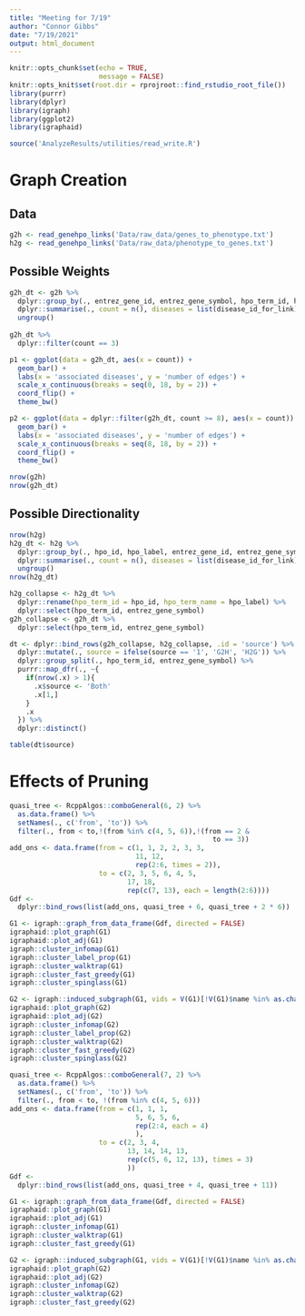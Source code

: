 ```yaml
---
title: "Meeting for 7/19"
author: "Connor Gibbs"
date: "7/19/2021"
output: html_document
---
```


```r
knitr::opts_chunk$set(echo = TRUE,
                      message = FALSE)
knitr::opts_knit$set(root.dir = rprojroot::find_rstudio_root_file())
library(purrr)
library(dplyr)
library(igraph)
library(ggplot2)
library(igraphaid)
```

```r
source('AnalyzeResults/utilities/read_write.R')
```

# Graph Creation

## Data

```r
g2h <- read_genehpo_links('Data/raw_data/genes_to_phenotype.txt')
h2g <- read_genehpo_links('Data/raw_data/phenotype_to_genes.txt')
```

## Possible Weights

```r
g2h_dt <- g2h %>%
  dplyr::group_by(., entrez_gene_id, entrez_gene_symbol, hpo_term_id, hpo_term_name) %>%
  dplyr::summarise(., count = n(), diseases = list(disease_id_for_link)) %>%
  ungroup()
  
g2h_dt %>%
  dplyr::filter(count == 3)

p1 <- ggplot(data = g2h_dt, aes(x = count)) +
  geom_bar() +
  labs(x = 'associated diseases', y = 'number of edges') +
  scale_x_continuous(breaks = seq(0, 18, by = 2)) +
  coord_flip() +
  theme_bw()

p2 <- ggplot(data = dplyr::filter(g2h_dt, count >= 8), aes(x = count)) +
  geom_bar() +
  labs(x = 'associated diseases', y = 'number of edges') +
  scale_x_continuous(breaks = seq(8, 18, by = 2)) +
  coord_flip() +
  theme_bw()
```

```r
nrow(g2h)
nrow(g2h_dt)
```

## Possible Directionality

```r
nrow(h2g)
h2g_dt <- h2g %>%
  dplyr::group_by(., hpo_id, hpo_label, entrez_gene_id, entrez_gene_symbol) %>%
  dplyr::summarise(., count = n(), diseases = list(disease_id_for_link)) %>%
  ungroup()
nrow(h2g_dt)
```

```r
h2g_collapse <- h2g_dt %>%
  dplyr::rename(hpo_term_id = hpo_id, hpo_term_name = hpo_label) %>%
  dplyr::select(hpo_term_id, entrez_gene_symbol)
g2h_collapse <- g2h_dt %>%
  dplyr::select(hpo_term_id, entrez_gene_symbol)

dt <- dplyr::bind_rows(g2h_collapse, h2g_collapse, .id = 'source') %>%
  dplyr::mutate(., source = ifelse(source == '1', 'G2H', 'H2G')) %>%
  dplyr::group_split(., hpo_term_id, entrez_gene_symbol) %>%
  purrr::map_dfr(., ~{
    if(nrow(.x) > 1){
      .x$source <- 'Both'
      .x[1,]
    }
    .x
  }) %>%
  dplyr::distinct()

table(dt$source)
```

# Effects of Pruning

```r
quasi_tree <- RcppAlgos::comboGeneral(6, 2) %>%
  as.data.frame() %>%
  setNames(., c('from', 'to')) %>%
  filter(., from < to,!(from %in% c(4, 5, 6)),!(from == 2 &
                                                  to == 3))
add_ons <- data.frame(from = c(1, 1, 2, 2, 3, 3, 
                               11, 12,
                               rep(2:6, times = 2)),
                      to = c(2, 3, 5, 6, 4, 5, 
                             17, 18,
                             rep(c(7, 13), each = length(2:6))))
Gdf <-
  dplyr::bind_rows(list(add_ons, quasi_tree + 6, quasi_tree + 2 * 6))

G1 <- igraph::graph_from_data_frame(Gdf, directed = FALSE)
igraphaid::plot_graph(G1)
igraphaid::plot_adj(G1)
igraph::cluster_infomap(G1)
igraph::cluster_label_prop(G1)
igraph::cluster_walktrap(G1)
igraph::cluster_fast_greedy(G1)
igraph::cluster_spinglass(G1)

G2 <- igraph::induced_subgraph(G1, vids = V(G1)[!V(G1)$name %in% as.character(1:6)])
igraphaid::plot_graph(G2)
igraphaid::plot_adj(G2)
igraph::cluster_infomap(G2)
igraph::cluster_label_prop(G2)
igraph::cluster_walktrap(G2)
igraph::cluster_fast_greedy(G2)
igraph::cluster_spinglass(G2)
```

```r
quasi_tree <- RcppAlgos::comboGeneral(7, 2) %>%
  as.data.frame() %>%
  setNames(., c('from', 'to')) %>%
  filter(., from < to, !(from %in% c(4, 5, 6)))
add_ons <- data.frame(from = c(1, 1, 1, 
                               5, 6, 5, 6,
                               rep(2:4, each = 4)
                               ),
                      to = c(2, 3, 4, 
                             13, 14, 14, 13,
                             rep(c(5, 6, 12, 13), times = 3)
                             ))
Gdf <-
  dplyr::bind_rows(list(add_ons, quasi_tree + 4, quasi_tree + 11))

G1 <- igraph::graph_from_data_frame(Gdf, directed = FALSE)
igraphaid::plot_graph(G1)
igraphaid::plot_adj(G1)
igraph::cluster_infomap(G1)
igraph::cluster_walktrap(G1)
igraph::cluster_fast_greedy(G1)

G2 <- igraph::induced_subgraph(G1, vids = V(G1)[!V(G1)$name %in% as.character(1:4)])
igraphaid::plot_graph(G2)
igraphaid::plot_adj(G2)
igraph::cluster_infomap(G2)
igraph::cluster_walktrap(G2)
igraph::cluster_fast_greedy(G2)

```

